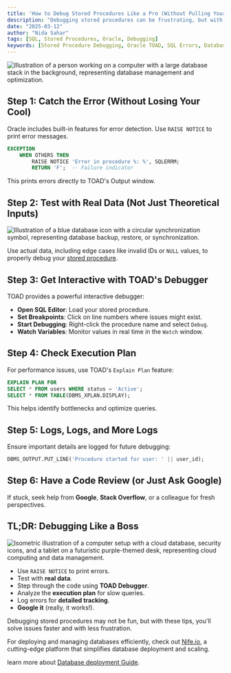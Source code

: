 ```yaml
---
title: 'How to Debug Stored Procedures Like a Pro (Without Pulling Your Hair Out)'
description: "Debugging stored procedures can be frustrating, but with the right tools and techniques, you can make the process smooth and efficient. This guide walks you through step-by-step methods to catch errors, test with real data, leverage TOAD's debugger, analyze execution plans, and utilize logs to troubleshoot Oracle stored procedures effectively."
date: "2025-03-12"
author: "Nida Sahar"
tags: [SQL, Stored Procedures, Oracle, Debugging]
keywords: [Stored Procedure Debugging, Oracle TOAD, SQL Errors, Database Debugging, SQL Performance, Execution Plan Analysis, SQL Best Practices, PL/SQL Debugging]
---
```


![Illustration of a person working on a computer with a large database stack in the background, representing database management and optimization.](https://raw.githubusercontent.com/nifetency/nife-blog-content/main/blog/img/Wavy_Bus-19_Single-05.jpg)
<br/>


## Step 1: Catch the Error (Without Losing Your Cool)
Oracle includes built-in features for error detection. Use `RAISE NOTICE` to print error messages.

```sql
EXCEPTION
    WHEN OTHERS THEN
        RAISE NOTICE 'Error in procedure %: %', SQLERRM;
        RETURN 'F';  -- Failure indicator
```

This prints errors directly to TOAD's Output window.

## Step 2: Test with Real Data (Not Just Theoretical Inputs)

![Illustration of a blue database icon with a circular synchronization symbol, representing database backup, restore, or synchronization.](https://raw.githubusercontent.com/nifetency/nife-blog-content/main/blog/img/29fd1871-e017-4b34-a907-5538b18e76c0.jpg)
<br/>


Use actual data, including edge cases like invalid IDs or `NULL` values, to properly debug your [stored procedure](https://www.w3schools.com/sql/sql_stored_procedures.asp).

## Step 3: Get Interactive with TOAD's Debugger

TOAD provides a powerful interactive debugger:

- **Open SQL Editor**: Load your stored procedure.
- **Set Breakpoints**: Click on line numbers where issues might exist.
- **Start Debugging**: Right-click the procedure name and select `Debug`.
- **Watch Variables**: Monitor values in real time in the `Watch` window.

## Step 4: Check Execution Plan

For performance issues, use TOAD's `Explain Plan` feature:

```sql
EXPLAIN PLAN FOR
SELECT * FROM users WHERE status = 'Active';
SELECT * FROM TABLE(DBMS_XPLAN.DISPLAY);
```

This helps identify bottlenecks and optimize queries.

## Step 5: Logs, Logs, and More Logs

Ensure important details are logged for future debugging:

```sql
DBMS_OUTPUT.PUT_LINE('Procedure started for user: ' || user_id);
```

## Step 6: Have a Code Review (or Just Ask Google)

If stuck, seek help from **Google**, **Stack Overflow**, or a colleague for fresh perspectives.

## TL;DR: Debugging Like a Boss

![Isometric illustration of a computer setup with a cloud database, security icons, and a tablet on a futuristic purple-themed desk, representing cloud computing and data management.](https://raw.githubusercontent.com/nifetency/nife-blog-content/main/blog/img/32935.jpg)
<br/>


- Use `RAISE NOTICE` to print errors.
- Test with **real data**.
- Step through the code using **TOAD Debugger**.
- Analyze the **execution plan** for slow queries.
- Log errors for **detailed tracking**.
- **Google it** (really, it works!).

Debugging stored procedures may not be fun, but with these tips, you'll solve issues faster and with less frustration. 


For deploying and managing databases efficiently, check out [Nife.io](https://nife.io/), a cutting-edge platform that simplifies database deployment and scaling.

learn more about [Database deployment Guide](https://docs.nife.io/docs/UI-Guide/database). 